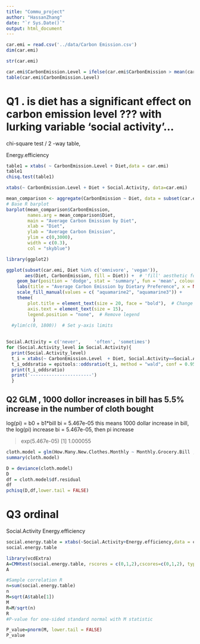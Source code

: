 ```yaml
---
title: "Commu_project"
author: "HassanZhang"
date: "`r Sys.Date()`"
output: html_document
---
```

```r
car.emi = read.csv('../data/Carbon Emission.csv')
dim(car.emi)
```

```r
str(car.emi)
```

```r
car.emi$CarbonEmission.Level = ifelse(car.emi$CarbonEmission > mean(car.emi$CarbonEmission),'High','Low')
table(car.emi$CarbonEmission.Level)
```

# Q1 . is diet has a significant effect on carbon emission level ???  with lurking variable 'social activity'...

chi-square test / 2 -way table,

Energy.efficiency
```r
table1 = xtabs( ~ CarbonEmission.Level + Diet,data = car.emi)
table1
chisq.test(table1)
```
```r
xtabs(~ CarbonEmission.Level + Diet + Social.Activity, data=car.emi)
```

```r

mean_comparison <- aggregate(CarbonEmission ~ Diet, data = subset(car.emi, Diet %in% c('omnivore', 'vegan')), FUN = mean)
# Base R barplot
barplot(mean_comparison$CarbonEmission, 
        names.arg = mean_comparison$Diet, 
        main = "Average Carbon Emission by Diet", 
        xlab = "Diet", 
        ylab = "Average Carbon Emission", 
        ylim = c(0,3000),
        width = c(0.3),
        col = "skyblue")


```
```r
library(ggplot2)
```


```r
ggplot(subset(car.emi, Diet %in% c('omnivore', 'vegan')), 
       aes(Diet, CarbonEmission, fill = Diet)) +  # 'fill' aesthetic for color grouping
    geom_bar(position = 'dodge', stat = 'summary', fun = 'mean', colour="seagreen") +
    labs(title = "Average Carbon Emission by Dietary Preference", x = NULL , y= NULL) +  # Title
    scale_fill_manual(values = c( "aquamarine2", "aquamarine3")) + 
    theme(
        plot.title = element_text(size = 20, face = "bold"),  # Change title font size
        axis.text = element_text(size = 15),
        legend.position = "none",  # Remove legend
          )  
  #ylim(c(0, 1800))  # Set y-axis limits
    
```



```r

Social.Activity = c('never',     'often', 'sometimes')
for (Social.Activity_level in Social.Activity){
  print(Social.Activity_level)
  t_i = xtabs(~ CarbonEmission.Level  + Diet, Social.Activity==Social.Activity_level, data=car.emi)
  t_i_oddsratio = epitools::oddsratio(t_i, method = "wald", conf = 0.95, correct = FALSE)
  print(t_i_oddsratio)
  print('-----------------------')
  }
```


## Q2 GLM  , 1000 dollor increases in bill has 5.5% increase in the number of cloth bought

log(pi) = b0 + b1*bill
bi = 5.467e-05
this means 1000 dollar increase in bill, the log(pi) increase bi = 5.467e-05, then pi increase 

> exp(5.467e-05)
[1] 1.000055

```r

cloth.model = glm(How.Many.New.Clothes.Monthly ~ Monthly.Grocery.Bill ,data = car.emi,family = poisson(link = 'log'))
summary(cloth.model)
```
```r
D = deviance(cloth.model)
D
df = cloth.model$df.residual
df
pchisq(D,df,lower.tail = FALSE)
```


# Q3 ordinal 
Social.Activity 
Energy.efficiency

```r
social.energy.table = xtabs(~Social.Activity+Energy.efficiency,data = car.emi)
social.energy.table
```


```r
library(vcdExtra)
A=CMHtest(social.energy.table, rscores = c(0,1,2),cscores=c(0,1,2), types="cor")
A
```


```r
#Sample correlation R
n=sum(social.energy.table)
n
M=sqrt(A$table[1])
M
R=M/sqrt(n)
R
#P-value for one-sided standard normal with M statistic

P_value=pnorm(M, lower.tail = FALSE)
P_value
```





